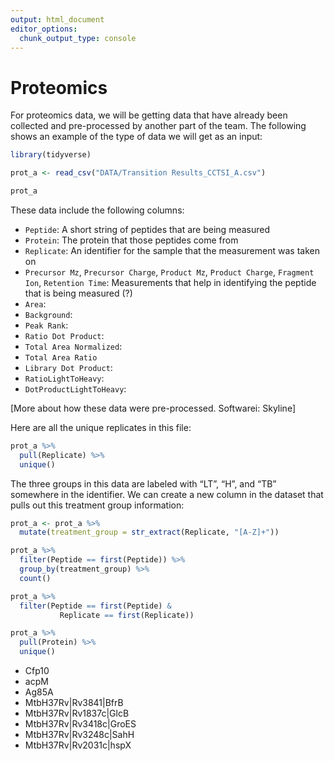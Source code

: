 ```yaml
---
output: html_document
editor_options: 
  chunk_output_type: console
---
```


# Proteomics

For proteomics data, we will be getting data that have already been collected and 
pre-processed by another part of the team. The following shows an example of the 
type of data we will get as an input:

```r
library(tidyverse)

prot_a <- read_csv("DATA/Transition Results_CCTSI_A.csv")

prot_a
```

These data include the following columns: 

- `Peptide`: A short string of peptides that are being measured
- `Protein`: The protein that those peptides come from
- `Replicate`: An identifier for the sample that the measurement was taken on
- `Precursor Mz`, `Precursor Charge`, `Product Mz`, `Product Charge`, 
`Fragment Ion`, `Retention Time`: Measurements that help in identifying the peptide
that is being measured (?)
- `Area`: 
- `Background`: 
- `Peak Rank`: 
- `Ratio Dot Product`: 
- `Total Area Normalized`: 
- `Total Area Ratio`
- `Library Dot Product`: 
- `RatioLightToHeavy`: 
- `DotProductLightToHeavy`: 

[More about how these data were pre-processed. Softwarei: Skyline]

Here are all the unique replicates in this file: 

```r
prot_a %>% 
  pull(Replicate) %>% 
  unique()
```

The three groups in this data are labeled with "LT", "H", and "TB" somewhere in 
the identifier. We can create a new column in the dataset that pulls out this
treatment group information: 

```r
prot_a <- prot_a %>% 
  mutate(treatment_group = str_extract(Replicate, "[A-Z]+")) 

prot_a %>% 
  filter(Peptide == first(Peptide)) %>% 
  group_by(treatment_group) %>% 
  count()

prot_a %>% 
  filter(Peptide == first(Peptide) & 
           Replicate == first(Replicate))
``` 


```r
prot_a %>% 
  pull(Protein) %>% 
  unique()
```

- Cfp10
- acpM
- Ag85A
- MtbH37Rv|Rv3841|BfrB
- MtbH37Rv|Rv1837c|GlcB
- MtbH37Rv|Rv3418c|GroES
- MtbH37Rv|Rv3248c|SahH
- MtbH37Rv|Rv2031c|hspX
